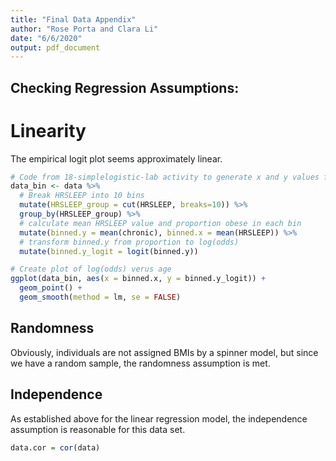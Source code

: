```yaml
---
title: "Final Data Appendix"
author: "Rose Porta and Clara Li"
date: "6/6/2020"
output: pdf_document
---
```


## Checking Regression Assumptions: 

# Linearity 

The empirical logit plot seems approximately linear.

```r
# Code from 18-simplelogistic-lab activity to generate x and y values for plot to check for linearity
data_bin <- data %>%
  # Break HRSLEEP into 10 bins
  mutate(HRSLEEP_group = cut(HRSLEEP, breaks=10)) %>% 
  group_by(HRSLEEP_group) %>%
  # calculate mean HRSLEEP value and proportion obese in each bin
  mutate(binned.y = mean(chronic), binned.x = mean(HRSLEEP)) %>% 
  # transform binned.y from proportion to log(odds)
  mutate(binned.y_logit = logit(binned.y))

# Create plot of log(odds) verus age
ggplot(data_bin, aes(x = binned.x, y = binned.y_logit)) +
  geom_point() + 
  geom_smooth(method = lm, se = FALSE)
```
## Randomness

Obviously, individuals are not assigned BMIs by a spinner model, but since we have a random sample, the randomness assumption is met.

## Independence

As established above for the linear regression model, the independence assumption is reasonable for this data set.

```r
data.cor = cor(data)
```
